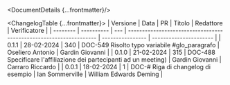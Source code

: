 


<DocumentDetails {...frontmatter}/>

<ChangelogTable {...frontmatter}>
| Versione | Data       | PR  | Titolo                                                             | Redattore        | Verificatore           |
| -------- | ---------- | --- | ------------------------------------------------------------------ | ---------------- | ---------------------- |
| 0.1.1    | 28-02-2024 | 340 | DOC-549 Risolto typo variabile #glo_paragrafo                      | Oseliero Antonio | Gardin Giovanni        |
| 0.1.0    | 21-02-2024 | 315 | DOC-488 Specificare l'affiliazione dei partecipanti ad un meeting) | Gardin Giovanni  | Carraro Riccardo       |
| 0.0.1    | 18-02-2024 | 1   | DOC-# Riga di changelog di esempio                                 | Ian Sommerville  | William Edwards Deming |
</ChangelogTable>

